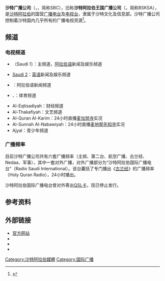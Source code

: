 {{expand|time=2016-10-09T12:23:00+00:00}}
{{refimprove|time=2016-10-09T12:23:00+00:00}}
{{noteTA|1=zh-hans:沙特;zh-tw:沙烏地;zh-hk:沙地;zh-my:沙地;}}
{{電視網資訊
| 電視網名稱     = 沙特广播公司<br />{{lang|ar|المملكة العربية السعودية هيئة الإذاعة والتلفزيون}}<br />{{lang|en|Saudi Broadcasting Corporation}}
| 電視網商標檔案 = Sbc (bsksa) logo.png
| 電視網商標尺寸 = 200px
| 電視網商標名稱 = 
| 類型           = 广播电台、电视台
| 品牌           = 
| 開播日期       = 
| 國家           = {{SAU}}
| 可收視地區     = 全球
| 創立日期       = 1962年
| 創立者         = 
| 口號           = 
| 格言           = 
| 收視率         = 
| 收視率調查時間 = 
| 收視率資料來源 = 
| 市場占有率     = 
| 擁有者         = 沙特政府
| 持股者         = 
| 關鍵人物       = 
| 旗下類比頻道   = 
| 旗下數位頻道   = 
| 官方網站       = http://www.sbc.sa/
| 備註           = 
}}
'''沙特广播公司'''（{{lang-ar|المملكة العربية السعودية هيئة الإذاعة والتلفزيون}}，{{lang-en|Saudi Broadcasting Corporation}}，简称SBC），旧称'''沙特阿拉伯王国广播公司'''（{{lang-en|Broadcasting Services of the Kingdom of Saudi Arabia}}，简称BSKSA），是[[沙特阿拉伯|沙特阿拉伯]]的国营[[广播电台|广播电台]]及[[电视台|电视台]]，隶属于沙特文化及信息部。沙特广播公司控制着沙特国内几乎所有的广播电视资源<ref>{{cite web|title=Saudi Arabia profile - Media |url=http://www.bbc.com/news/world-middle-east-14703480 |publisher=BBC |date=2011-03-26 |accessdate=2016-10-09 |archiveurl=https://web.archive.org/web/20161009122004/http://www.bbc.com/news/world-middle-east-14703480 |archivedate=2016-10-09 |deadurl=yes }}</ref>。

==频道==
===电视频道===
*{{le|Al Saudiya|Al Saudiya}}（Saudi 1）：主频道，[[阿拉伯语|阿拉伯语]]新闻及娱乐频道
*[[Saudi_2|Saudi 2]]：[[英语|英语]]新闻及娱乐频道
*{{le|Al Ekhbariya|Al Ekhbariya}}：阿拉伯语新闻频道
*{{le|Al Riyadiah 1|Al Riyadiah}}、{{le|Al Riyadiah 2|Al Riyadiah}}：体育频道
*Al-Eqtisadiyah：财经频道
*Al-Thakafiyah：文艺频道
*Al-Quran Al-Karim：24小时直播[[麦加|麦加]][[禁寺|禁寺]]实况
*Al-Sunnah Al-Nabawiyah：24小时直播[[麦地那|麦地那]][[先知寺|先知寺]]实况
*Ajyal：青少年频道

===广播频率===
目前沙特广播公司共有六套广播频率（主频、第二台、航空广播、古兰经、Nedaa、军事），其中一套对外广播，对外广播部分为“沙特阿拉伯国际广播电台”（Radio Saudi International）。该台囊括了专门播出《[[古兰经|古兰经]]》的广播频率（Holy Quran Radio），24小时播出。

沙特阿拉伯国际广播电台曾对外寄出[[QSL卡|QSL卡]]，现已停止发行。

==参考资料==
{{reflist}}

==外部链接==
*[https://web.archive.org/web/20150831170320/http://www.sbc.sa/ 官方网站]
*{{YouTube|user=SaudiBrodcast|Saudi Brodcasting Corporation}}
*{{Facebook|هيئة-الإذاعة-والتلفزيون-1380875065468340|هيئة الإذاعة والتلفزيون}}
*{{Twitter|SaudiBrodcast|الإذاعة والتلفزيون}}

{{国际广播电台}}

[[Category:沙特阿拉伯媒體|Category:沙特阿拉伯媒體]]
[[Category:国际广播|Category:国际广播]]